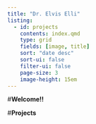 ```yaml
---
title: "Dr. Elvis Elli"
listing:
  - id: projects
    contents: index.qmd
    type: grid
    fields: [image, title]
    sort: "date desc"
    sort-ui: false
    filter-ui: false
    page-size: 3
    image-height: 15em
---
```


\#**Welcome!!**

\#**Projects**
